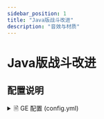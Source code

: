```yaml
---
sidebar_position: 1
title: "Java版战斗改进"
description: "音效与材质"
---
```



# Java版战斗改进

## 配置说明

<details>
<summary>🗎 GE 配置 (config.yml)</summary>
```yml
# 启用 Java 版风格攻击冷却指示
enable-custom-cooldown: true

# 启用 Java 版战斗音效
enable-java-combat-sounds: true
```
</details>

<details>
<summary>👤&#xfe0e; GE 菜单偏好设置 (preferences/default.json)</summary>
</details>

## 攻击指示器
Minecraft Java 版的攻击冷却材质已移植到基岩版客户端。

## 战斗音效
同步 Java 版战斗音效系统，包含：
- 不同攻击强度的挥砍音调变化
- 暴击攻击的特殊音效
- 横扫攻击的剑气声

## 战斗粒子效果
通过 [GeyserMC 的可选资源包](https://geysermc.org/wiki/other/geyseroptionalpack) 实现 Java 版战斗粒子，当基岩版玩家加入服务器时会自动下载应用。

## 效果演示
下方视频展示了启用攻击指示器和战斗音效的效果：

<ReactPlayer className='video-player' controls url={combatsoundsvideo}> </ReactPlayer>